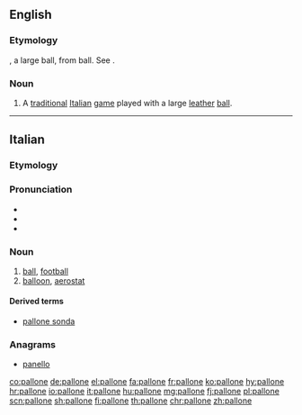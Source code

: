 ==English==

===Etymology===
{{etyl|it|en}}, a large ball, from {{term|palla}} ball. See {{term|balloon}}.

===Noun===
{{en-noun|-}}

# A [[traditional]] [[Italian]] [[game]] played with a large [[leather]] [[ball]].

----

==Italian==

===Etymology===
{{suffix|palla|one|lang=it}}

===Pronunciation===
* {{IPA|/pal.ˈlo.ne/|[pal.ˈloː.ne]|lang=it}}
* {{rhymes|one|lang=it}}
* {{hyphenation|pal|ló|ne|lang=it}}

===Noun===
{{it-noun|m}}

# [[ball]], [[football]]
# [[balloon]], [[aerostat]]

====Derived terms====
* [[pallone sonda]]

===Anagrams===
* [[panello#Italian|panello]]

[[co:pallone]]
[[de:pallone]]
[[el:pallone]]
[[fa:pallone]]
[[fr:pallone]]
[[ko:pallone]]
[[hy:pallone]]
[[hr:pallone]]
[[io:pallone]]
[[it:pallone]]
[[hu:pallone]]
[[mg:pallone]]
[[fj:pallone]]
[[pl:pallone]]
[[scn:pallone]]
[[sh:pallone]]
[[fi:pallone]]
[[th:pallone]]
[[chr:pallone]]
[[zh:pallone]]